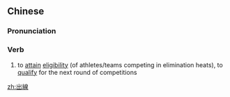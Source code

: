 {{also|出线}}
==Chinese==
{{zh-forms|s=出线}}

===Pronunciation===
{{zh-pron
|m=chūxiàn
|c=ceot1 sin3
|cat=v
}}

===Verb===
{{zh-verb}}

# to [[attain]] [[eligibility]] (of athletes/teams competing in elimination heats), to [[qualify]] for the next round of competitions

[[zh:出線]]
